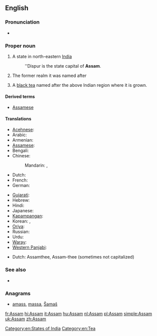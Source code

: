 {{wikipedia}}
==English==

===Pronunciation===
* {{IPA|/əˈsɒm/|lang=en}}

===Proper noun===
{{en-proper noun}}

# A state in north-eastern [[India]]
#: ''Dispur is the state capital of '''Assam'''.
# {{history}} The former realm it was named after
# A [[black tea]] named after the above Indian region where it is grown.
{{wikipedia|Assam tea}}

====Derived terms====
* [[Assamese]]

====Translations====
{{trans-top|Assam, India}}
* [[Acehnese]]: {{tø|ace|Assam}}
* Arabic: {{t|ar|أسام|m|tr='asaam}}
* Armenian: {{t-|hy|Ասսամ|tr=Assam}}
* [[Assamese]]: {{t|as|অসম|tr=ôxôm|sc=Beng|xs=Assamese}}
* Bengali: {{t|bn|আসাম|tr=Asam|sc=Beng}}
* Chinese:
*: Mandarin: {{t|cmn|阿薩密邦|sc=Hani}},  {{t|cmn|阿萨密邦|tr=Āsàmì-bāng|sc=Hani}}
* Dutch: {{t+|nl|Assam|n}}
* French: {{t-|fr|Assam|n}}
* German: {{t-|de|Assam|n}}
{{trans-mid}}
* [[Gujarati]]: {{t|gu|આસામ|sc=Gujr|xs=Gujarati}}
* Hebrew: {{t|he|אסאם}}
* Hindi: {{t-|hi|आसाम|tr=āsām|xs=Hindi}}
* Japanese: {{t|ja|アッサム州|tr=Assamu-shū}}
* [[Kapampangan]]: {{tø|pam|Assam}}
* Korean: {{t|ko|아삼 주|tr=Asam ju|sc=Hang}},  {{t|ko|아삼|tr=Asam|sc=Hang}}
* [[Oriya]]: {{t|or|ଆସାମ|sc=Orya}}
* Russian: {{t|ru|Ассам|m|tr=Assám}}
* Urdu: {{t|ur|آسام|tr=āsām|xs=Urdu}}
* [[Waray]]: {{tø|war|Assam}}
* [[Western Panjabi]]: {{tø|pnb|آسام}}
{{trans-bottom}}

{{trans-top|Black tea}}
* Dutch: Assamthee, Assam-thee (sometimes not capitalized)
{{trans-mid}}
{{trans-bottom}}

===See also===
* {{list|en|states of India}}

===Anagrams===
* [[amass#English|amass]], [[massa#English|massa]], [[Šamaš#English|Šamaš]]

[[Category:en:States of India]]
[[Category:en:Tea]]

[[fr:Assam]]
[[hi:Assam]]
[[it:Assam]]
[[hu:Assam]]
[[nl:Assam]]
[[pl:Assam]]
[[simple:Assam]]
[[uk:Assam]]
[[zh:Assam]]